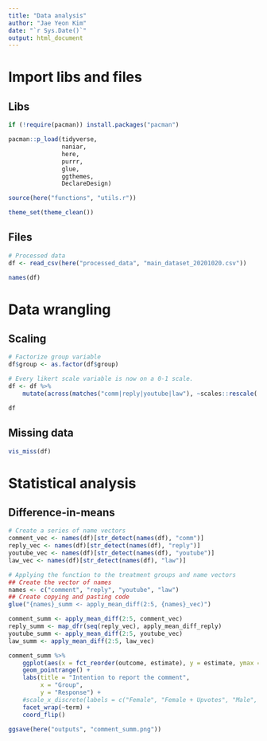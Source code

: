 ```yaml
---
title: "Data analysis"
author: "Jae Yeon Kim"
date: "`r Sys.Date()`"
output: html_document
---
```


# Import libs and files 

## Libs 

```r
if (!require(pacman)) install.packages("pacman")

pacman::p_load(tidyverse,
               naniar,
               here,
               purrr,
               glue,
               ggthemes,
               DeclareDesign)

source(here("functions", "utils.r"))

theme_set(theme_clean())
```

## Files 

```r
# Processed data 
df <- read_csv(here("processed_data", "main_dataset_20201020.csv"))

names(df)
```

# Data wrangling 

## Scaling 

```r
# Factorize group variable
df$group <- as.factor(df$group)

# Every likert scale variable is now on a 0-1 scale.
df <- df %>%
    mutate(across(matches("comm|reply|youtube|law"), ~scales::rescale(.x, c(-1,1))))

df
```

## Missing data 

```r
vis_miss(df)
```

# Statistical analysis 

## Difference-in-means 

```r
# Create a series of name vectors 
comment_vec <- names(df)[str_detect(names(df), "comm")]
reply_vec <- names(df)[str_detect(names(df), "reply")]
youtube_vec <- names(df)[str_detect(names(df), "youtube")]
law_vec <- names(df)[str_detect(names(df), "law")]

# Applying the function to the treatment groups and name vectors 
## Create the vector of names 
names <- c("comment", "reply", "youtube", "law")
## Create copying and pasting code
glue("{names}_summ <- apply_mean_diff(2:5, {names}_vec)")

comment_summ <- apply_mean_diff(2:5, comment_vec)
reply_summ <- map_dfr(seq(reply_vec), apply_mean_diff_reply)
youtube_summ <- apply_mean_diff(2:5, youtube_vec)
law_summ <- apply_mean_diff(2:5, law_vec)
```

```r
comment_summ %>%
    ggplot(aes(x = fct_reorder(outcome, estimate), y = estimate, ymax = conf.high, ymin = conf.low, shape = term)) +
    geom_pointrange() +
    labs(title = "Intention to report the comment", 
         x = "Group",
         y = "Response") +
    #scale_x_discrete(labels = c("Female", "Female + Upvotes", "Male", "Male + Upvotes")) +
    facet_wrap(~term) +
    coord_flip()

ggsave(here("outputs", "comment_summ.png"))
```
